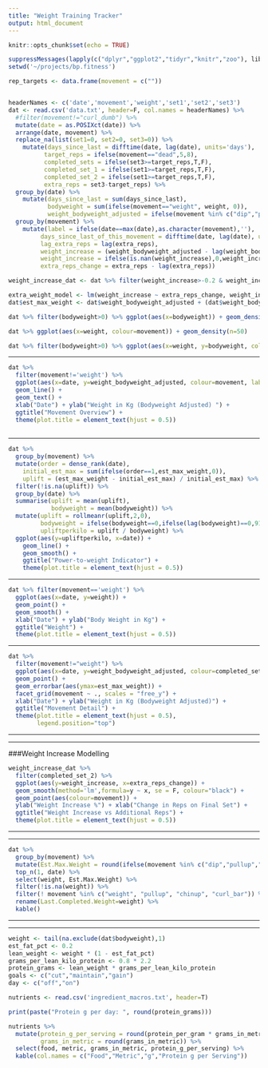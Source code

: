 ```yaml
---
title: "Weight Training Tracker"
output: html_document
---
```


```r
knitr::opts_chunk$set(echo = TRUE)
```

```r
suppressMessages(lapply(c("dplyr","ggplot2","tidyr","knitr","zoo"), library, character.only=T))
setwd('~/projects/bp.fitness')

rep_targets <- data.frame(movement = c(""))


headerNames <- c('date','movement','weight','set1','set2','set3')
dat <- read.csv('data.txt', header=F, col.names = headerNames) %>%
  #filter(movement!="curl_dumb") %>%
  mutate(date = as.POSIXct(date)) %>%
  arrange(date, movement) %>%
  replace_na(list(set1=0, set2=0, set3=0)) %>%
    mutate(days_since_last = difftime(date, lag(date), units='days'),
          target_reps = ifelse(movement=="dead",5,8),
          completed_sets = ifelse(set3>=target_reps,T,F),
          completed_set_1 = ifelse(set1>=target_reps,T,F),
          completed_set_2 = ifelse(set1>=target_reps,T,F),
          extra_reps = set3-target_reps) %>%
  group_by(date) %>% 
    mutate(days_since_last = sum(days_since_last),
           bodyweight = sum(ifelse(movement=="weight", weight, 0)),
           weight_bodyweight_adjusted = ifelse(movement %in% c("dip","pullup","chinup"), ifelse(bodyweight==0, 90, bodyweight) + weight, weight)) %>%
  group_by(movement) %>% 
    mutate(label = ifelse(date==max(date),as.character(movement),''),
         days_since_last_of_this_movement = difftime(date, lag(date), units='days'),
         lag_extra_reps = lag(extra_reps),
         weight_increase = (weight_bodyweight_adjusted - lag(weight_bodyweight_adjusted)) / lag(weight_bodyweight_adjusted),
         weight_increase = ifelse(is.nan(weight_increase),0,weight_increase),
         extra_reps_change = extra_reps - lag(extra_reps))

weight_increase_dat <- dat %>% filter(weight_increase>-0.2 & weight_increase<0.2 & movement!="weight")

extra_weight_model <- lm(weight_increase ~ extra_reps_change, weight_increase_dat %>% filter(completed_set_2))
dat$est_max_weight <- dat$weight_bodyweight_adjusted + (dat$weight_bodyweight_adjusted * predict(extra_weight_model, data.frame(extra_reps_change=-dat$extra_reps)))
```

```r
dat %>% filter(bodyweight>0) %>% ggplot(aes(x=bodyweight)) + geom_density()

dat %>% ggplot(aes(x=weight, colour=movement)) + geom_density(n=50)

dat %>% filter(bodyweight>0) %>% ggplot(aes(x=weight, y=bodyweight, colour=movement)) + geom_point()
```

***
```r
dat %>%
  filter(movement!='weight') %>%
  ggplot(aes(x=date, y=weight_bodyweight_adjusted, colour=movement, label=label)) + 
  geom_line() + 
  geom_text() +
  xlab("Date") + ylab("Weight in Kg (Bodyweight Adjusted) ") +
  ggtitle("Movement Overview") +
  theme(plot.title = element_text(hjust = 0.5))
  
```
  

***
```r
dat %>%
  group_by(movement) %>%
  mutate(order = dense_rank(date),
    initial_est_max = sum(ifelse(order==1,est_max_weight,0)),
    uplift = (est_max_weight - initial_est_max) / initial_est_max) %>%
  filter(!is.na(uplift)) %>%
  group_by(date) %>%
  summarise(uplift = mean(uplift),
            bodyweight = mean(bodyweight)) %>%
  mutate(uplift = rollmeanr(uplift,2,0),
         bodyweight = ifelse(bodyweight==0,ifelse(lag(bodyweight)==0,91,lag(bodyweight)),bodyweight),
         upliftperkilo = uplift / bodyweight) %>%
  ggplot(aes(y=upliftperkilo, x=date)) +
    geom_line() +
    geom_smooth() +
    ggtitle("Power-to-weight Indicator") +
    theme(plot.title = element_text(hjust = 0.5))

```


***
```r
dat %>% filter(movement=='weight') %>%
  ggplot(aes(x=date, y=weight)) + 
  geom_point() + 
  geom_smooth() +
  xlab("Date") + ylab("Body Weight in Kg") +
  ggtitle("Weight") +
  theme(plot.title = element_text(hjust = 0.5))
```



***
```r
dat %>%
  filter(movement!="weight") %>%
  ggplot(aes(x=date, y=weight_bodyweight_adjusted, colour=completed_sets, ymin=weight_bodyweight_adjusted)) + 
  geom_point() + 
  geom_errorbar(aes(ymax=est_max_weight)) +
  facet_grid(movement ~ ., scales = "free_y") +
  xlab("Date") + ylab("Weight in Kg (Bodyweight Adjusted)") +
  ggtitle("Movement Detail") +
  theme(plot.title = element_text(hjust = 0.5),
        legend.position="top")
```
  


***
***
###Weight Increase Modelling
```r
weight_increase_dat %>%
  filter(completed_set_2) %>%
  ggplot(aes(y=weight_increase, x=extra_reps_change)) + 
  geom_smooth(method='lm',formula=y ~ x, se = F, colour="black") +
  geom_point(aes(colour=movement)) +
  ylab("Weight Increase %") + xlab("Change in Reps on Final Set") +
  ggtitle("Weight Increase vs Additional Reps") +
  theme(plot.title = element_text(hjust = 0.5))
```

***
***
```r
dat %>%
  group_by(movement) %>%
  mutate(Est.Max.Weight = round(ifelse(movement %in% c("dip","pullup","chinup"), est_max_weight - bodyweight, est_max_weight),2)) %>%
  top_n(1, date) %>% 
  select(weight, Est.Max.Weight) %>%
  filter(!is.na(weight)) %>%
  filter(! movement %in% c("weight", "pullup", "chinup", "curl_bar")) %>%
  rename(Last.Completed.Weight=weight) %>%
  kable()
```

***
***
```r
weight <- tail(na.exclude(dat$bodyweight),1)
est_fat_pct <- 0.2
lean_weight <- weight * (1 - est_fat_pct)
grams_per_lean_kilo_protein <- 0.8 * 2.2
protein_grams <- lean_weight * grams_per_lean_kilo_protein
goals <- c("cut","maintain","gain")
day <- c("off","on")

nutrients <- read.csv('ingredient_macros.txt', header=T)

print(paste("Protein g per day: ", round(protein_grams)))

nutrients %>%
  mutate(protein_g_per_serving = round(protein_per_gram * grams_in_metric),
         grams_in_metric = round(grams_in_metric)) %>%
  select(food, metric, grams_in_metric, protein_g_per_serving) %>%
  kable(col.names = c("Food","Metric","g","Protein g per Serving"))
```